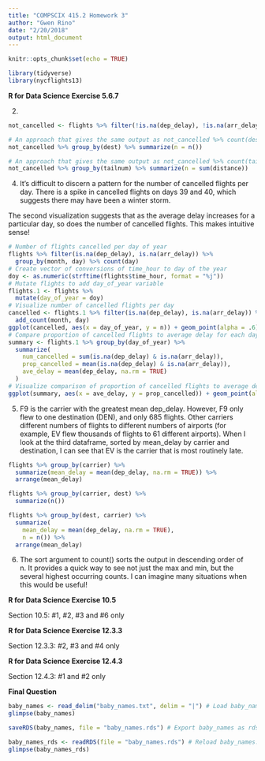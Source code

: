 ```yaml
---
title: "COMPSCIX 415.2 Homework 3"
author: "Gwen Rino"
date: "2/20/2018"
output: html_document
---
```


```r
knitr::opts_chunk$set(echo = TRUE)
```
```r
library(tidyverse)
library(nycflights13)
```

**R for Data Science Exercise 5.6.7**

2. 
```r
not_cancelled <- flights %>% filter(!is.na(dep_delay), !is.na(arr_delay))

# An approach that gives the same output as not_cancelled %>% count(dest)
not_cancelled %>% group_by(dest) %>% summarize(n = n()) 

# An approach that gives the same output as not_cancelled %>% count(tailnum, wt = distance)
not_cancelled %>% group_by(tailnum) %>% summarize(n = sum(distance))
```

4. It's difficult to discern a pattern for the number of cancelled flights per day. There is a spike in cancelled flights on days 39 and 40, which suggests there may have been a winter storm.

The second visualization suggests that as the average delay increases for a particular day, so does the number of cancelled flights. This makes intuitive sense!

```r
# Number of flights cancelled per day of year
flights %>% filter(is.na(dep_delay), is.na(arr_delay)) %>%
  group_by(month, day) %>% count(day)
# Create vector of conversions of time_hour to day of the year
doy <- as.numeric(strftime(flights$time_hour, format = "%j"))
# Mutate flights to add day_of_year variable
flights.1 <- flights %>%
  mutate(day_of_year = doy) 
# Visualize number of cancelled flights per day
cancelled <- flights.1 %>% filter(is.na(dep_delay), is.na(arr_delay)) %>%
  add_count(month, day)
ggplot(cancelled, aes(x = day_of_year, y = n)) + geom_point(alpha = .6)
# Compare proportion of cancelled flights to average delay for each day
summary <- flights.1 %>% group_by(day_of_year) %>%
  summarize(
    num_cancelled = sum(is.na(dep_delay) & is.na(arr_delay)),
    prop_cancelled = mean(is.na(dep_delay) & is.na(arr_delay)),
    ave_delay = mean(dep_delay, na.rm = TRUE)
  )
# Visualize comparison of proportion of cancelled flights to average delay
ggplot(summary, aes(x = ave_delay, y = prop_cancelled)) + geom_point(alpha = .6)
```

5. F9 is the carrier with the greatest mean dep_delay. However, F9 only flew to one destination (DEN), and only 685 flights. Other carriers different numbers of flights to different numbers of airports (for example, EV flew thousands of flights to 61 different airports). When I look at the third dataframe, sorted by mean_delay by carrier and destination, I can see that EV is the carrier that is most routinely late.

```r
flights %>% group_by(carrier) %>% 
  summarize(mean_delay = mean(dep_delay, na.rm = TRUE)) %>%
  arrange(mean_delay)

flights %>% group_by(carrier, dest) %>% 
  summarize(n())

flights %>% group_by(dest, carrier) %>% 
  summarize(
    mean_delay = mean(dep_delay, na.rm = TRUE),
    n = n()) %>%
  arrange(mean_delay)
```

6. The sort argument to count() sorts the output in descending order of n. It provides a quick way to see not just the max and min, but the several highest occurring counts. I can imagine many situations when this would be useful!

**R for Data Science Exercise 10.5**

Section 10.5: #1, #2, #3 and #6 only

**R for Data Science Exercise 12.3.3**

Section 12.3.3: #2, #3 and #4 only

**R for Data Science Exercise 12.4.3**

Section 12.4.3: #1 and #2 only

**Final Question**

```r
baby_names <- read_delim("baby_names.txt", delim = "|") # Load baby_names.txt
glimpse(baby_names)

saveRDS(baby_names, file = "baby_names.rds") # Export baby_names as rds file

baby_names_rds <- readRDS(file = "baby_names.rds") # Reload baby_names.rds
glimpse(baby_names_rds)
```


